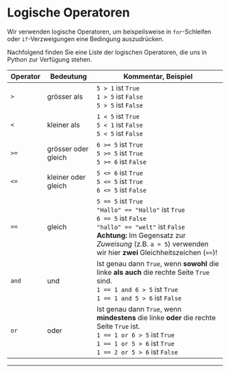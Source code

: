 # Logische Operatoren
Wir verwenden logische Operatoren, um beispeilsweise in `for`-Schleifen oder `if`-Verzweigungen eine Bedingung auszudrücken.

Nachfolgend finden Sie eine Liste der logischen Operatoren, die uns in Python zur Verfügung stehen.

| Operator | Bedeutung           | Kommentar, Beispiel                                                                                                                                                                                                                      |
|----------|---------------------|------------------------------------------------------------------------------------------------------------------------------------------------------------------------------------------------------------------------------------------|
| `>`      | grösser als         | `5 > 1` ist `True`<br/>`1 > 5` ist `False`<br/>`5 > 5` ist `False`                                                                                                                                                                       |
| `<`      | kleiner als         | `1 < 5` ist `True`<br/>`5 < 1` ist `False`<br/>`5 < 5` ist `False`                                                                                                                                                                       |
| `>=`     | grösser oder gleich | `6 >= 5` ist `True`<br/>`5 >= 5` ist `True`<br/>`5 >= 6` ist `False`                                                                                                                                                                     |
| `<=`     | kleiner oder gleich | `5 <= 6` ist `True`<br/>`5 <= 5` ist `True`<br/>`6 <= 5` ist `False`                                                                                                                                                                     |
| `==`     | gleich              | `5 == 5` ist `True`<br/>`"Hallo" == "Hallo"` ist `True`<br/>`6 == 5` ist `False`<br/>`"hallo" == "welt"` ist `False`<br/>**Achtung:** Im Gegensatz zur _Zuweisung_ (z.B. `a = 5`) verwenden wir hier **zwei** Gleichheitszeichen (`==`)! |
| `and`    | und                 | Ist genau dann `True`, wenn **sowohl** die linke **als auch** die rechte Seite `True` sind.<br/>`1 == 1 and 6 > 5` ist `True`<br/>`1 == 1 and 5 > 6` ist `False`                                                                         |
| `or`     | oder                | Ist genau dann `True`, wenn **mindestens** die linke **oder** die rechte Seite `True` ist.<br/>`1 == 1 or 6 > 5` ist `True`<br/>`1 == 1 or 5 > 6` ist `True`<br/>`1 == 2 or 5 > 6` ist `False`                                           |

---
